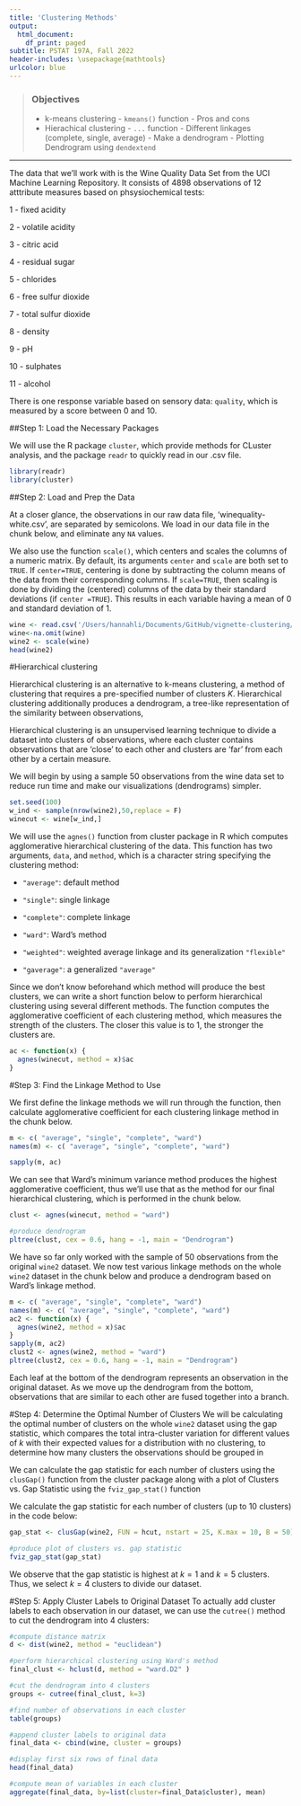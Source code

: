 ```yaml
---
title: 'Clustering Methods'
output:
  html_document:
    df_print: paged
subtitle: PSTAT 197A, Fall 2022
header-includes: \usepackage{mathtools}
urlcolor: blue
---
```


> ### Objectives
>
> - k-means clustering
>       - `kmeans()` function
>       - Pros and cons 
> - Hierachical clustering
>       - `...` function
>       - Different linkages (complete, single, average)
>       - Make a dendrogram
>       - Plotting Dendrogram using `dendextend`

-------------------


The data that we'll work with is the Wine Quality Data Set from the UCI Machine Learning Repository. It consists of 4898 observations of 12 atttribute measures based on phsysiochemical tests:

1 - fixed acidity

2 - volatile acidity

3 - citric acid

4 - residual sugar

5 - chlorides

6 - free sulfur dioxide

7 - total sulfur dioxide

8 - density

9 - pH

10 - sulphates

11 - alcohol

There is one response variable based on sensory data: `quality`, which is measured by a score between 0 and 10.


##Step 1: Load the Necessary Packages

We will use the R package `cluster`, which provide methods for CLuster analysis, and the package `readr` to quickly read in our .csv file.
``` r
library(readr)
library(cluster)
```

##Step 2: Load and Prep the Data

At a closer glance, the observations in our raw data file, 'winequality-white.csv', are separated by semicolons. We load in our data file in the chunk below, and eliminate any `NA` values. 

We also use the function `scale()`, which centers and scales the columns of a numeric matrix. By default, its arguments `center` and `scale` are both set to `TRUE`. If `center=TRUE`, centering is done by subtracting the column means of the data from their corresponding columns. If `scale=TRUE`, then scaling is done by dividing the (centered) columns of the data by their standard deviations (if `center =TRUE`). This results in each variable having a mean of 0 and standard deviation of 1.

``` r
wine <- read.csv('/Users/hannahli/Documents/GitHub/vignette-clustering/data/winequality-white.csv', sep=';')
wine<-na.omit(wine)
wine2 <- scale(wine)
head(wine2)
```


#Hierarchical clustering

Hierarchical clustering is an alternative to k-means clustering, a method of clustering that requires a pre-specified number of clusters $K$. Hierarchical clustering additionally produces a dendrogram, a tree-like representation of the similarity between observations,

Hierarchical clustering is an unsupervised learning technique to divide a dataset into clusters of observations, where each cluster contains observations that are 'close' to each other and clusters are 'far' from each other by a certain measure.


We will begin by using a sample 50 observations from the wine data set to reduce run time and make our visualizations (dendrograms) simpler.
``` r
set.seed(100)
w_ind <- sample(nrow(wine2),50,replace = F)
winecut <- wine[w_ind,]
```

We will use the `agnes()` function from cluster package in R which computes agglomerative hierarchical clustering of the data. This function has two arguments, `data`, and `method`, which is a character string specifying the clustering method:

- `"average"`: default method

- `"single"`: single linkage

- `"complete"`: complete linkage

- `"ward"`: Ward's method

- `"weighted"`: weighted average linkage and its generalization `"flexible"`

- `"gaverage"`: a generalized `"average"`

Since we don’t know beforehand which method will produce the best clusters, we can write a short function below to perform hierarchical clustering using several different methods. The function computes the agglomerative coefficient of each clustering method, which measures the strength of the clusters. The closer this value is to 1, the stronger the clusters are.
``` r
ac <- function(x) {
  agnes(winecut, method = x)$ac
}
```

#Step 3: Find the Linkage Method to Use

We first define the linkage methods we will run through the function, then calculate agglomerative coefficient for each clustering linkage method in the chunk below.
``` r
m <- c( "average", "single", "complete", "ward")
names(m) <- c( "average", "single", "complete", "ward")

sapply(m, ac)
```

We can see that Ward’s minimum variance method produces the highest agglomerative coefficient, thus we’ll use that as the method for our final hierarchical clustering, which is performed in the chunk below.

``` r
clust <- agnes(winecut, method = "ward")

#produce dendrogram
pltree(clust, cex = 0.6, hang = -1, main = "Dendrogram") 
```



We have so far only worked with the sample of 50 observations from the original `wine2` dataset. We now test various linkage methods on the whole `wine2` dataset in the chunk below and produce a dendrogram based on Ward's linkage method.

``` r
m <- c( "average", "single", "complete", "ward")
names(m) <- c( "average", "single", "complete", "ward")
ac2 <- function(x) {
  agnes(wine2, method = x)$ac
}
sapply(m, ac2)
clust2 <- agnes(wine2, method = "ward")
pltree(clust2, cex = 0.6, hang = -1, main = "Dendrogram") 
```

Each leaf at the bottom of the dendrogram represents an observation in the original dataset. As we move up the dendrogram from the bottom, observations that are similar to each other are fused together into a branch.

#Step 4: Determine the Optimal Number of Clusters
We will be calculating the optimal number of clusters on the whole `wine2` dataset using the gap statistic, which compares the total intra-cluster variation for different values of $k$ with their expected values for a distribution with no clustering, to determine how many clusters the observations should be grouped in 

We can calculate the gap statistic for each number of clusters using the `clusGap()` function from the cluster package along with a plot of Clusters vs. Gap Statistic using the `fviz_gap_stat()` function

We calculate the gap statistic for each number of clusters (up to 10 clusters) in the code below:
``` r
gap_stat <- clusGap(wine2, FUN = hcut, nstart = 25, K.max = 10, B = 50)

#produce plot of clusters vs. gap statistic
fviz_gap_stat(gap_stat)
```
We observe that the gap statistic is highest at $k=1$ and $k=5$ clusters. Thus, we select $k=4$ clusters to divide our dataset.

#Step 5: Apply Cluster Labels to Original Dataset
To actually add cluster labels to each observation in our dataset, we can use the `cutree()` method to cut the dendrogram into 4 clusters:

``` r
#compute distance matrix
d <- dist(wine2, method = "euclidean")

#perform hierarchical clustering using Ward's method
final_clust <- hclust(d, method = "ward.D2" )

#cut the dendrogram into 4 clusters
groups <- cutree(final_clust, k=3)

#find number of observations in each cluster
table(groups)

#append cluster labels to original data
final_data <- cbind(wine, cluster = groups)

#display first six rows of final data
head(final_data)

#compute mean of variables in each cluster
aggregate(final_data, by=list(cluster=final_Data$cluster), mean)
```

